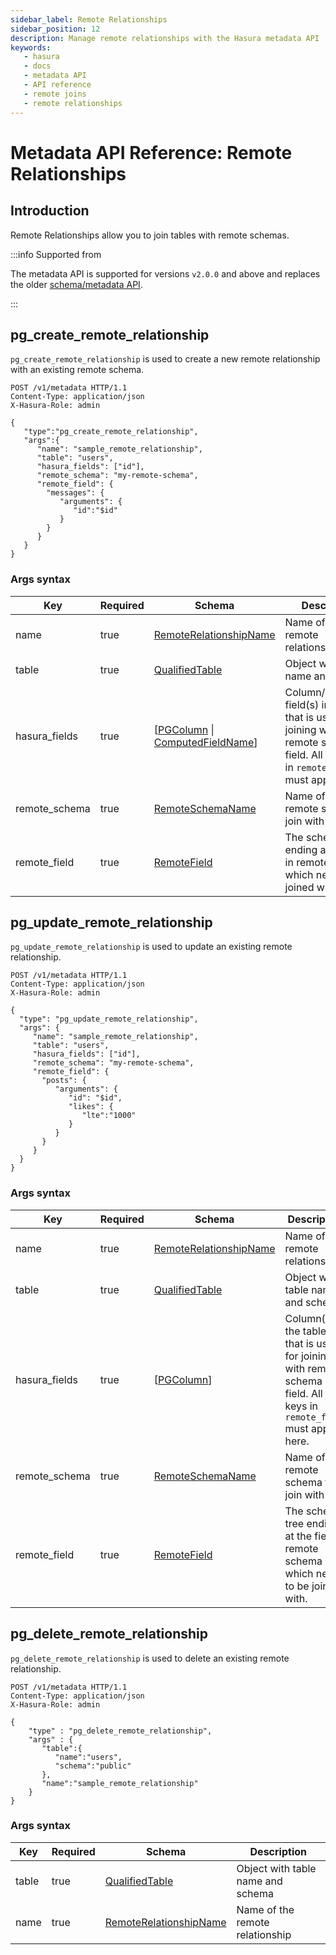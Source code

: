 ```yaml
---
sidebar_label: Remote Relationships
sidebar_position: 12
description: Manage remote relationships with the Hasura metadata API
keywords:
   - hasura
   - docs
   - metadata API
   - API reference
   - remote joins
   - remote relationships
---
```


# Metadata API Reference: Remote Relationships

## Introduction

Remote Relationships allow you to join tables with remote schemas.

:::info Supported from

The metadata API is supported for versions `v2.0.0` and above and
replaces the older [schema/metadata API](/graphql/core/api-reference/schema-metadata-api/index.mdx).

:::

## pg_create_remote_relationship

`pg_create_remote_relationship` is used to create a new remote
relationship with an existing remote schema.

```http
POST /v1/metadata HTTP/1.1
Content-Type: application/json
X-Hasura-Role: admin

{
   "type":"pg_create_remote_relationship",
   "args":{
      "name": "sample_remote_relationship",
      "table": "users",
      "hasura_fields": ["id"],
      "remote_schema": "my-remote-schema",
      "remote_field": {
        "messages": {
           "arguments": {
              "id":"$id"
           }
        }
      }
   }
}
```

### Args syntax

| Key           | Required | Schema                                                               | Description                                                                                                                                |
|---------------|----------|----------------------------------------------------------------------|--------------------------------------------------------------------------------------------------------------------------------------------|
| name          | true     | [RemoteRelationshipName](/graphql/core/api-reference/syntax-defs.mdx#remoterelationshipname)                                             | Name of the remote relationship                                                                                                            |
| table         | true     | [QualifiedTable](/graphql/core/api-reference/syntax-defs.mdx#qualifiedtable)                                    | Object with table name and schema                                                                                                          |
| hasura_fields | true     | [[PGColumn](/graphql/core/api-reference/syntax-defs.mdx#pgcolumn) \| [ComputedFieldName](/graphql/core/api-reference/syntax-defs.mdx#computedfieldname)] | Column/Computed field(s) in the table that is used for joining with remote schema field. All join keys in `remote_field` must appear here. |
| remote_schema | true     | [RemoteSchemaName](/graphql/core/api-reference/syntax-defs.mdx#remoteschemaname)                                | Name of the remote schema to join with                                                                                                     |
| remote_field  | true     | [RemoteField](/graphql/core/api-reference/syntax-defs.mdx#remotefield)                                                        | The schema tree ending at the field in remote schema which needs to be joined with.                                                        |

## pg_update_remote_relationship

`pg_update_remote_relationship` is used to update an existing remote relationship.

```http
POST /v1/metadata HTTP/1.1
Content-Type: application/json
X-Hasura-Role: admin

{
  "type": "pg_update_remote_relationship",
  "args": {
     "name": "sample_remote_relationship",
     "table": "users",
     "hasura_fields": ["id"],
     "remote_schema": "my-remote-schema",
     "remote_field": {
       "posts": {
          "arguments": {
             "id": "$id",
             "likes": {
                "lte":"1000"
             }
          }
       }
     }
  }
}
```

### Args syntax

| Key           | Required | Schema                                | Description                                                                                                                 |
|---------------|----------|---------------------------------------|-----------------------------------------------------------------------------------------------------------------------------|
| name          | true     | [RemoteRelationshipName](/graphql/core/api-reference/syntax-defs.mdx#remoterelationshipname)              | Name of the remote relationship                                                                                             |
| table         | true     | [QualifiedTable](/graphql/core/api-reference/syntax-defs.mdx#qualifiedtable)     | Object with table name and schema                                                                                           |
| hasura_fields | true     | \[[PGColumn](/graphql/core/api-reference/syntax-defs.mdx#pgcolumn)\]             | Column(s) in the table that is used for joining with remote schema field. All join keys in `remote_field` must appear here. |
| remote_schema | true     | [RemoteSchemaName](/graphql/core/api-reference/syntax-defs.mdx#remoteschemaname) | Name of the remote schema to join with                                                                                      |
| remote_field  | true     | [RemoteField](/graphql/core/api-reference/syntax-defs.mdx#remotefield)                         | The schema tree ending at the field in remote schema which needs to be joined with.                                         |

## pg_delete_remote_relationship

`pg_delete_remote_relationship` is used to delete an existing remote relationship.

```http
POST /v1/metadata HTTP/1.1
Content-Type: application/json
X-Hasura-Role: admin

{
    "type" : "pg_delete_remote_relationship",
    "args" : {
       "table":{
          "name":"users",
          "schema":"public"
       },
       "name":"sample_remote_relationship"
    }
}
```

### Args syntax

| Key   | Required | Schema                            | Description                       |
|-------|----------|-----------------------------------|-----------------------------------|
| table | true     | [QualifiedTable](/graphql/core/api-reference/syntax-defs.mdx#qualifiedtable) | Object with table name and schema |
| name  | true     | [RemoteRelationshipName](/graphql/core/api-reference/syntax-defs.mdx#remoterelationshipname)          | Name of the remote relationship   |
